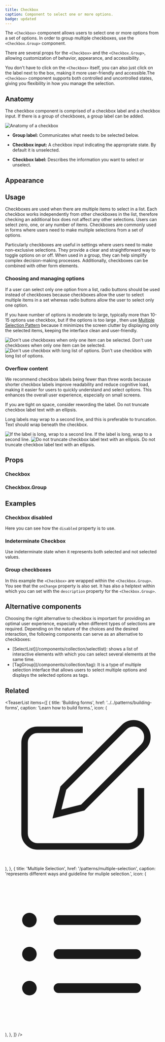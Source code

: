 ```yaml
---
title: Checkbox
caption: Component to select one or more options.
badge: updated
---
```


The `<Checkbox>` component allows users to select one or more options from a set of options. In order to group multiple checkboxes, use the `<Checkbox.Group>` component.

There are several props for the `<Checkbox>` and the `<Checkbox.Group>`, allowing customization of behavior, appearance, and accessibility.

You don't have to click on the `<Checkbox>` itself, you can also just click on the label next to the box, making it more user-friendly and accessible.The `<Checkbox>` component supports both controlled and uncontrolled states, giving you flexibility in how you manage the selection.

## Anatomy

The checkbox component is comprised of a checkbox label and a checkbox input. If there is a group of checkboxes, a group label can be added.

<Image
  src="/checkbox/checkbox-anatomy.jpg"
  alt="Anatomy of a checkbox"
  width={800}
  height={550}
  className="mx-auto block"
/>

- **Group label:** Communicates what needs to be selected below.

- **Checkbox input:** A checkbox input indicating the appropriate state. By default it is unselected.

- **Checkbox label:** Describes the information you want to select or unselect.

## Appearance

<AppearanceDemo component={title} />

<AppearanceTable component={title} />

## Usage

Checkboxes are used when there are multiple items to select in a list. Each checkbox works independently from other checkboxes in the list, therefore checking an additional box does not affect any other selections. Users can select zero, one, or any number of items. Checkboxes are commonly used in forms where users need to make multiple selections from a set of options.

Particularly checkboxes are useful in settings where users need to make non-exclusive selections. They provide a clear and straightforward way to toggle options on or off. When used in a group, they can help simplify complex decision-making processes. Additionally, checkboxes can be combined with other form elements.

### Choosing and managing options

If a user can select only one option from a list, radio buttons should be used instead of checkboxes because checkboxes allow the user to select multiple items in a set whereas radio buttons allow the user to select only one option.

If you have number of options is moderate to large, typically more than 10-15 options use checkbox, but if the options is too large , then use [Multiple Selection Pattern](/patterns/multiple-selection/link) because it minimizes the screen clutter by displaying only the selected items, keeping the interface clean and user-friendly.

<GuidelineTiles>
  <Dont>
    <Dont.Figure>
      <Image
        width={700}
        height={700}
        unoptimized
        src="/checkbox/checkbox-dont-select.jpg"
        alt="Don't use checkboxes when only one item can be selected."
      />
    </Dont.Figure>
    <Dont.Description>
      Don't use checkboxes when only one item can be selected.
    </Dont.Description>
  </Dont>
  <Dont>
    <Dont.Figure>
      <Image
        width={700}
        height={700}
        unoptimized
        src="/checkbox/checkbox-dont-long-options.jpg"
        alt="Don't use checkbox with long list of options."
      />
    </Dont.Figure>
    <Dont.Description>
      Don't use checkbox with long list of options.
    </Dont.Description>
  </Dont>
</GuidelineTiles>

### Overflow content

We recommend checkbox labels being fewer than three words because shorter checkbox labels improve readability and reduce cognitive load, making it easier for users to quickly understand and select options. This enhances the overall user experience, especially on small screens.

If you are tight on space, consider rewording the label. Do not truncate checkbox label text with an ellipsis.

Long labels may wrap to a second line, and this is preferable to truncation.
Text should wrap beneath the checkbox.

<GuidelineTiles>
  <Do>
    <Do.Figure>
      <Image
        width={400}
        height={400}
        unoptimized
        src="/checkbox/checkbox-do-multipleline.jpg"
        alt="If the label is long, wrap to a second line."
      />
    </Do.Figure>
    <Do.Description>
      If the label is long, wrap to a second line.
    </Do.Description>
  </Do>
  <Dont>
    <Dont.Figure>
      <Image
        width={400}
        height={400}
        unoptimized
        src="/checkbox/checkbox-dont-multipleline.jpg"
        alt="Do not truncate checkbox label text with an ellipsis."
      />
    </Dont.Figure>
    <Dont.Description>
      Do not truncate checkbox label text with an ellipsis.
    </Dont.Description>
  </Dont>
</GuidelineTiles>

## Props

<StorybookHintMessage component={title} />

### Checkbox

<PropsTable component={title} />

### Checkbox.Group

<PropsTable component="CheckboxGroup" />

## Examples

### Checkbox disabled

Here you can see how the `disabled` property is to use.

<ComponentDemo file="./checkbox-disabled.demo.tsx" />

### Indeterminate Checkbox

Use indeterminate state when it represents both selected and not selected values.

<ComponentDemo file="./checkbox-indeterminate.demo.tsx" />

### Group checkboxes

In this example the `<Checkbox>` are wrapped within the `<Checkbox.Group>`. You see that the `onChange` property is also set. It has also a helptext within which you can set with the `description` property for the `<Checkbox.Group>`.

<ComponentDemo file="./checkbox-group.demo.tsx" />

## Alternative components

Choosing the right alternative to checkbox is important for providing an optimal user experience, especially when different types of selections are required. Depending on the nature of the choices and the desired interaction, the following components can serve as an alternative to checkboxes:

<ul>
  <li>
    [SelectList](/components/collection/selectlist): shows a list of interactive
    elements with which you can select several elements at the same time.
  </li>
  <li>
    [TagGroup](/components/collection/tag): It is a type of multiple selection
    interface that allows users to select multiple options and displays the
    selected options as tags.
  </li>
</ul>

## Related

<TeaserList
  items={[
    {
      title: 'Building forms',
      href: '../../patterns/building-forms',
      caption: 'Learn how to build forms.',
      icon: (
        <svg
          xmlns="http://www.w3.org/2000/svg"
          width={24}
          height={24}
          viewBox="0 0 24 24"
          fill="none"
          stroke="currentColor"
          strokeWidth={2}
          strokeLinecap="round"
          strokeLinejoin="round"
        >
          <path d="M12 3H5a2 2 0 00-2 2v14a2 2 0 002 2h14a2 2 0 002-2v-7" />
          <path d="M18.375 2.625a2.121 2.121 0 113 3L12 15l-4 1 1-4z" />
        </svg>
      ),
    },
    {
      title: 'Multiple Selection',
      href: '/patterns/multiple-selection',
      caption: 'represents different ways and guideline for muliple selection.',
      icon: (
        <svg
          xmlns="http://www.w3.org/2000/svg"
          viewBox="0 0 24 24"
          fill="currentColor"
          className="size-6"
        >
          <path
            fillRule="evenodd"
            d="M2.625 6.75a1.125 1.125 0 1 1 2.25 0 1.125 1.125 0 0 1-2.25 0Zm4.875 0A.75.75 0 0 1 8.25 6h12a.75.75 0 0 1 0 1.5h-12a.75.75 0 0 1-.75-.75ZM2.625 12a1.125 1.125 0 1 1 2.25 0 1.125 1.125 0 0 1-2.25 0ZM7.5 12a.75.75 0 0 1 .75-.75h12a.75.75 0 0 1 0 1.5h-12A.75.75 0 0 1 7.5 12Zm-4.875 5.25a1.125 1.125 0 1 1 2.25 0 1.125 1.125 0 0 1-2.25 0Zm4.875 0a.75.75 0 0 1 .75-.75h12a.75.75 0 0 1 0 1.5h-12a.75.75 0 0 1-.75-.75Z"
            clipRule="evenodd"
          />
        </svg>
      ),
    },
  ]}
/>
